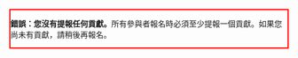 <div style="border:2px solid red;">
<span class="error">'''錯誤：您沒有提報任何貢獻。'''</span>所有參與者報名時必須至少提報一個貢獻。如果您尚未有貢獻，請稍後再報名。</div>
<includeonly>[[Category:第十一次動員令沒有任何貢獻的用戶|{{SUBPAGENAME}}]]</includeonly>